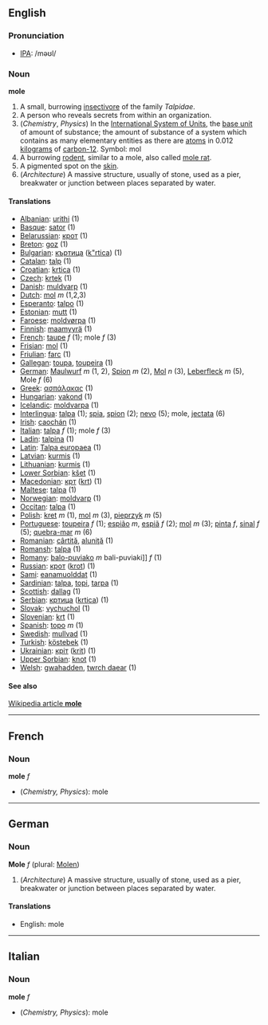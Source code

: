 ==English==

=== Pronunciation ===
*[[w:IPA|IPA]]: /məʊl/

=== Noun ===
'''mole'''

# A small, burrowing [[insectivore]] of the family ''Talpidae''.
# A person who reveals secrets from within an organization.
# (''Chemistry'', ''Physics'') In the [[International System of Units]], the [[base unit]] of amount of substance; the amount of substance of a system which contains as many elementary entities as there are [[atom]]s in 0.012 [[kilogram]]s of [[carbon-12]].  Symbol: mol
# A burrowing [[rodent]], similar to a mole, also called [[mole rat]].
# A pigmented spot on the [[skin]].
# (''Architecture'') A massive structure, usually of stone, used as a pier, breakwater or junction between places separated by water.

====Translations====

*[[Albanian]]: [[urithi]] (1)
*[[Basque]]: [[sator]] (1)
*[[Belarussian]]: [[крот]] (1)
*[[Breton]]: [[goz]] (1)
*[[Bulgarian]]: [[къртица]] ([[k"rtica]]) (1)
*[[Catalan]]: [[talp]] (1)
*[[Croatian]]: [[krtica]] (1)
*[[Czech]]: [[krtek]] (1)
*[[Danish]]: [[muldvarp]] (1)
*[[Dutch]]: [[mol]] ''m'' (1,2,3)
*[[Esperanto]]: [[talpo]] (1)
*[[Estonian]]: [[mutt]] (1)
*[[Faroese]]: [[moldvørpa]] (1)
*[[Finnish]]: [[maamyyrä]] (1)
*[[French]]: [[taupe]] ''f'' (1); mole ''f'' (3)
*[[Frisian]]: [[mol]] (1)
*[[Friulian]]: [[farc]] (1)
*[[Gallegan]]: [[toupa]], [[toupeira]] (1)
*[[German]]: [[Maulwurf]] ''m'' (1, 2), [[Spion]] ''m'' (2), [[Mol]] ''n'' (3), [[Leberfleck]] ''m'' (5), Mole ''f'' (6)
*[[Greek]]: [[ασπάλακας]] '' '' (1)
*[[Hungarian]]: [[vakond]] (1)
*[[Icelandic]]: [[moldvarpa]] (1)
*[[Interlingua]]: [[talpa]] (1); [[spia]], [[spion]] (2); [[nevo]] (5); mole, [[jectata]] (6)
*[[Irish]]: [[caochán]] (1)
*[[Italian]]: [[talpa]] ''f'' (1); mole ''f'' (3)
*[[Ladin]]: [[talpina]] (1)
*[[Latin]]: [[Talpa europaea]] '' '' (1)
*[[Latvian]]: [[kurmis]] (1)
*[[Lithuanian]]: [[kurmis]] (1)
*[[Lower Sorbian]]: [[kšet]] (1)
*[[Macedonian]]: [[крт]] ([[krt]]) (1)
*[[Maltese]]: [[talpa]] (1)
*[[Norwegian]]: [[moldvarp]] (1)
*[[Occitan]]: [[talpa]] (1)
*[[Polish]]: [[kret]] ''m'' (1), [[mol]] ''m'' (3), [[pieprzyk]] ''m'' (5)
*[[Portuguese]]: [[toupeira]] ''f'' (1); [[espião]] ''m'', [[espiã]] ''f'' (2); [[mol]] ''m'' (3); [[pinta]] ''f'', [[sinal]] ''f'' (5); [[quebra-mar]] ''m'' (6)
*[[Romanian]]: [[cârtiţă]], [[aluniţă]] (1)
*[[Romansh]]: [[talpa]] (1)
*[[Romany]]: [[balo-puviako]] ''m'' bali-puviaki]] ''f'' (1)
*[[Russian]]: [[крот]] ([[krot]]) '' '' (1)
*[[Sami]]: [[eanamuolddat]] (1)
*[[Sardinian]]: [[talpa]], [[topi]], [[tarpa]] (1)
*[[Scottish]]: [[dallag]] (1)
*[[Serbian]]: [[кртица]] ([[krtica]]) (1)
*[[Slovak]]: [[vychuchol]] (1)
*[[Slovenian]]: [[krt]] (1)
*[[Spanish]]: [[topo]] ''m'' (1)
*[[Swedish]]: [[mullvad]] (1)
*[[Turkish]]: [[köstebek]] (1)
*[[Ukrainian]]: [[кріт]] ([[krit]]) (1)
*[[Upper Sorbian]]: [[knot]] (1)
*[[Welsh]]: [[gwahadden]], [[twrch daear]] (1)

====See also====
[[en:mole|Wikipedia article '''mole''']]

----
==French==
===Noun===
'''mole''' ''f''

*(''Chemistry, Physics''): mole

----
==German==
===Noun===
'''Mole''' ''f'' (plural: [[Molen]])


# (''Architecture'') A massive structure, usually of stone, used as a pier, breakwater or junction between places separated by water.

====Translations====

*English: mole

----
==Italian==
===Noun===
'''mole''' ''f''

*(''Chemistry, Physics''): mole